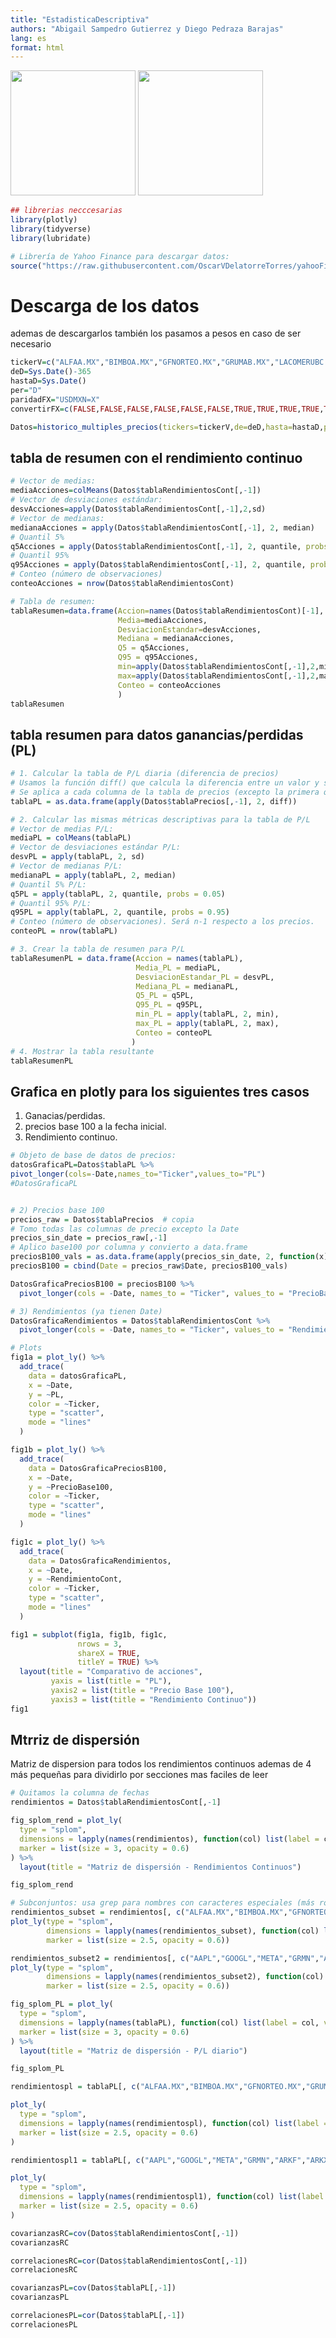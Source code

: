 ```yaml
---
title: "EstadisticaDescriptiva"
authors: "Abigail Sampedro Gutierrez y Diego Pedraza Barajas"
lang: es
format: html
---
```

![](logo.png){width=200px}
![](actuaria.jpg){width=200px}


```r
## librerias necccesarias
library(plotly)
library(tidyverse)
library(lubridate)

# Librería de Yahoo Finance para descargar datos:
source("https://raw.githubusercontent.com/OscarVDelatorreTorres/yahooFinance/main/datosMultiplesYahooFinance.R")

```

# Descarga de los datos
ademas de descargarlos también los pasamos a pesos en caso de ser necesario

```r
tickerV=c("ALFAA.MX","BIMBOA.MX","GFNORTEO.MX","GRUMAB.MX","LACOMERUBC.MX","VOLARA.MX","AAPL","GOOGL","META","GRMN","ARKF","ARKX","^MXX","^DJI","^GSPC","CL=F","ZC=F","SB=F","GC=F")
deD=Sys.Date()-365
hastaD=Sys.Date()
per="D"
paridadFX="USDMXN=X"
convertirFX=c(FALSE,FALSE,FALSE,FALSE,FALSE,FALSE,TRUE,TRUE,TRUE,TRUE,TRUE,TRUE,FALSE,TRUE,TRUE,TRUE,TRUE,TRUE,TRUE)

Datos=historico_multiples_precios(tickers=tickerV,de=deD,hasta=hastaD,periodicidad=per,fxRate=paridadFX,whichToFX=convertirFX)
```
## tabla de resumen con el rendimiento continuo
```r
# Vector de medias:
mediaAcciones=colMeans(Datos$tablaRendimientosCont[,-1])
# Vector de desviaciones estándar:
desvAcciones=apply(Datos$tablaRendimientosCont[,-1],2,sd)
# Vector de medianas:
medianaAcciones = apply(Datos$tablaRendimientosCont[,-1], 2, median)
# Quantil 5%
q5Acciones = apply(Datos$tablaRendimientosCont[,-1], 2, quantile, probs = 0.05)
# Quantil 95%
q95Acciones = apply(Datos$tablaRendimientosCont[,-1], 2, quantile, probs = 0.95)
# Conteo (número de observaciones)
conteoAcciones = nrow(Datos$tablaRendimientosCont)

# Tabla de resumen:
tablaResumen=data.frame(Accion=names(Datos$tablaRendimientosCont)[-1],
                        Media=mediaAcciones,
                        DesviacionEstandar=desvAcciones,
                        Mediana = medianaAcciones,
                        Q5 = q5Acciones,
                        Q95 = q95Acciones,
                        min=apply(Datos$tablaRendimientosCont[,-1],2,min),
                        max=apply(Datos$tablaRendimientosCont[,-1],2,max),
                        Conteo = conteoAcciones
                        )
tablaResumen
```

## tabla resumen para datos ganancias/perdidas (PL)

```r
# 1. Calcular la tabla de P/L diaria (diferencia de precios)
# Usamos la función diff() que calcula la diferencia entre un valor y su anterior.
# Se aplica a cada columna de la tabla de precios (excepto la primera que es la fecha).
tablaPL = as.data.frame(apply(Datos$tablaPrecios[,-1], 2, diff))

# 2. Calcular las mismas métricas descriptivas para la tabla de P/L
# Vector de medias P/L:
mediaPL = colMeans(tablaPL)
# Vector de desviaciones estándar P/L:
desvPL = apply(tablaPL, 2, sd)
# Vector de medianas P/L:
medianaPL = apply(tablaPL, 2, median)
# Quantil 5% P/L:
q5PL = apply(tablaPL, 2, quantile, probs = 0.05)
# Quantil 95% P/L:
q95PL = apply(tablaPL, 2, quantile, probs = 0.95)
# Conteo (número de observaciones). Será n-1 respecto a los precios.
conteoPL = nrow(tablaPL)

# 3. Crear la tabla de resumen para P/L
tablaResumenPL = data.frame(Accion = names(tablaPL),
                            Media_PL = mediaPL,
                            DesviacionEstandar_PL = desvPL,
                            Mediana_PL = medianaPL,
                            Q5_PL = q5PL,
                            Q95_PL = q95PL,
                            min_PL = apply(tablaPL, 2, min),
                            max_PL = apply(tablaPL, 2, max),
                            Conteo = conteoPL
                           )
# 4. Mostrar la tabla resultante
tablaResumenPL
```



## Grafica en plotly para los siguientes tres casos
1. Ganacias/perdidas.
2. precios base 100 a la fecha inicial.
3. Rendimiento continuo.

```r
# Objeto de base de datos de precios:
datosGraficaPL=Datos$tablaPL %>%
pivot_longer(cols=-Date,names_to="Ticker",values_to="PL")
#DatosGraficaPL


# 2) Precios base 100
precios_raw = Datos$tablaPrecios  # copia
# Tomo todas las columnas de precio excepto la Date
precios_sin_date = precios_raw[,-1]
# Aplico base100 por columna y convierto a data.frame
preciosB100_vals = as.data.frame(apply(precios_sin_date, 2, function(x) (x / x[1]) * 100))
preciosB100 = cbind(Date = precios_raw$Date, preciosB100_vals)

DatosGraficaPreciosB100 = preciosB100 %>%
  pivot_longer(cols = -Date, names_to = "Ticker", values_to = "PrecioBase100")

# 3) Rendimientos (ya tienen Date)
DatosGraficaRendimientos = Datos$tablaRendimientosCont %>%
  pivot_longer(cols = -Date, names_to = "Ticker", values_to = "RendimientoCont")

# Plots
fig1a = plot_ly() %>%
  add_trace(
    data = datosGraficaPL,
    x = ~Date,
    y = ~PL,
    color = ~Ticker,
    type = "scatter",
    mode = "lines"
  )

fig1b = plot_ly() %>%
  add_trace(
    data = DatosGraficaPreciosB100,
    x = ~Date,
    y = ~PrecioBase100,
    color = ~Ticker,
    type = "scatter",
    mode = "lines"
  )

fig1c = plot_ly() %>%
  add_trace(
    data = DatosGraficaRendimientos,
    x = ~Date,
    y = ~RendimientoCont,
    color = ~Ticker,
    type = "scatter",
    mode = "lines"
  )

fig1 = subplot(fig1a, fig1b, fig1c,
               nrows = 3,
               shareX = TRUE,
               titleY = TRUE) %>%
  layout(title = "Comparativo de acciones",
         yaxis = list(title = "PL"),
         yaxis2 = list(title = "Precio Base 100"),
         yaxis3 = list(title = "Rendimiento Continuo"))
fig1
```



## Mtrriz de dispersión



Matriz de dispersion para todos los rendimientos continuos
ademas de 4 más pequeñas para dividirlo por secciones mas faciles de leer
```r
# Quitamos la columna de fechas
rendimientos = Datos$tablaRendimientosCont[,-1]

fig_splom_rend = plot_ly(
  type = "splom",
  dimensions = lapply(names(rendimientos), function(col) list(label = col, values = rendimientos[[col]])),
  marker = list(size = 3, opacity = 0.6)
) %>%
  layout(title = "Matriz de dispersión - Rendimientos Continuos")

fig_splom_rend

```

```r
# Subconjuntos: usa grep para nombres con caracteres especiales (más robusto)
rendimientos_subset = rendimientos[, c("ALFAA.MX","BIMBOA.MX","GFNORTEO.MX","GRUMAB.MX","LACOMERUBC.MX","VOLARA.MX")]
plot_ly(type = "splom",
        dimensions = lapply(names(rendimientos_subset), function(col) list(label = col, values = rendimientos_subset[[col]])),
        marker = list(size = 2.5, opacity = 0.6))

```

```r
rendimientos_subset2 = rendimientos[, c("AAPL","GOOGL","META","GRMN","ARKF","ARKX")]
plot_ly(type = "splom",
        dimensions = lapply(names(rendimientos_subset2), function(col) list(label = col, values = rendimientos_subset2[[col]])),
        marker = list(size = 2.5, opacity = 0.6))

```


```r
fig_splom_PL = plot_ly(
  type = "splom",
  dimensions = lapply(names(tablaPL), function(col) list(label = col, values = tablaPL[[col]])),
  marker = list(size = 3, opacity = 0.6)
) %>%
  layout(title = "Matriz de dispersión - P/L diario")

fig_splom_PL

```

```r
rendimientospl = tablaPL[, c("ALFAA.MX","BIMBOA.MX","GFNORTEO.MX","GRUMAB.MX","LACOMERUBC.MX","VOLARA.MX")]

plot_ly(
  type = "splom",
  dimensions = lapply(names(rendimientospl), function(col) list(label = col, values = rendimientospl[[col]])),
  marker = list(size = 2.5, opacity = 0.6)
)
```

```r
rendimientospl1 = tablaPL[, c("AAPL","GOOGL","META","GRMN","ARKF","ARKX")]

plot_ly(
  type = "splom",
  dimensions = lapply(names(rendimientospl1), function(col) list(label = col, values = rendimientospl1[[col]])),
  marker = list(size = 2.5, opacity = 0.6)
)
```


```r
covarianzasRC=cov(Datos$tablaRendimientosCont[,-1])
covarianzasRC
```

```r
correlacionesRC=cor(Datos$tablaRendimientosCont[,-1])
correlacionesRC
```

```r
covarianzasPL=cov(Datos$tablaPL[,-1])
covarianzasPL
```

```r
correlacionesPL=cor(Datos$tablaPL[,-1])
correlacionesPL
```
